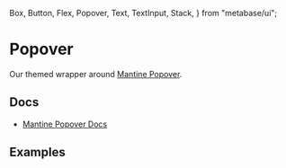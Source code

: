   Box,
  Button,
  Flex,
  Popover,
  Text,
  TextInput,
  Stack,
} from "metabase/ui";

<Meta of={PopoverStories} />

# Popover

Our themed wrapper around [Mantine Popover](https://v6.mantine.dev/core/popover/).

## Docs

- [Mantine Popover Docs](https://v6.mantine.dev/core/popover/)

## Examples

<Canvas>
  <Story of={PopoverStories.Default} />
  <Story of={PopoverStories.InteractiveContent} />
</Canvas>
